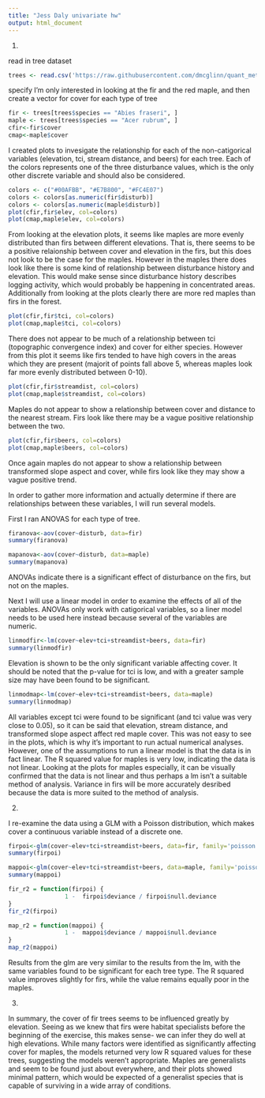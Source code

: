 ---
title: "Jess Daly univariate hw"
output: html_document
---
1. 

read in tree dataset

```{r}
trees <- read.csv('https://raw.githubusercontent.com/dmcglinn/quant_methods/gh-pages/data/treedata_subset.csv')
```

specify I'm only interested in looking at the fir and the red maple, and then create a 
vector for cover for each type of tree
```{r}
fir <- trees[trees$species == "Abies fraseri", ]
maple <- trees[trees$species == "Acer rubrum", ]
cfir<-fir$cover
cmap<-maple$cover
```

I created plots to invesigate the relationship for each of the non-catigorical variables (elevation, tci, stream distance, and beers) for each tree. Each of the colors represents one of the three disturbance values, which is the only other discrete variable and should also be considered.

```{r}
colors <- c("#00AFBB", "#E7B800", "#FC4E07")
colors <- colors[as.numeric(fir$disturb)]
colors <- colors[as.numeric(maple$disturb)]
plot(cfir,fir$elev, col=colors)
plot(cmap,maple$elev, col=colors)
```

From looking at the elevation plots, it seems like maples are more evenly distributed than firs between different elevations. That is, there seems to be a positive relaionship between cover and elevation in the firs, but this does not look to be the case for the maples. However in the maples there does look like there is some kind of relationship between disturbance history and elevation. This would make sense since disturbance history describes logging activity, which would probably be happening in concentrated areas. Additionally from looking at the plots clearly there are more red maples than firs in the forest.


```{r}
plot(cfir,fir$tci, col=colors)
plot(cmap,maple$tci, col=colors)
```

There does not appear to be much of a relationship between tci (topographic convergence index) and cover for either species. However from this plot it seems like firs tended to have high covers in the areas which they are present (majorit of points fall above 5, whereas maples look far more evenly distributed between 0-10). 


```{r}
plot(cfir,fir$streamdist, col=colors)
plot(cmap,maple$streamdist, col=colors)
```

Maples do not appear to show a relationship between cover and distance to the nearest stream. Firs look like there may be a vague positive relationship between the two.


```{r}
plot(cfir,fir$beers, col=colors)
plot(cmap,maple$beers, col=colors)
```

Once again maples do not appear to show a relationship between transformed slope aspect and cover, while firs look like they may show a vague positive trend. 

In order to gather more information and actually determine if there are relationships between these variables, I will run several models. 


First I ran ANOVAS for each type of tree.
```{r}
firanova<-aov(cover~disturb, data=fir)
summary(firanova)
```
```{r}
mapanova<-aov(cover~disturb, data=maple)
summary(mapanova)
```

ANOVAs indicate there is a significant effect of disturbance on the firs, but not on the maples. 

Next I will use a linear model in order to examine the effects of all of the variables. ANOVAs only work with catigorical variables, so a liner model needs to be used here instead because several of the variables are numeric.

```{r}
linmodfir<-lm(cover~elev+tci+streamdist+beers, data=fir)
summary(linmodfir)
```
Elevation is shown to be the only significant variable affecting cover. It should be noted that the p-value for tci is low, and with a greater sample size may have been found to be significant.

```{r}
linmodmap<-lm(cover~elev+tci+streamdist+beers, data=maple)
summary(linmodmap)
```

All variables except tci were found to be significant (and tci value was very close to 0.05), so it can be said that elevation, stream distance, and transformed slope aspect affect red maple cover. This was not easy to see in the plots, which is why it's important to run actual numerical analyses. However, one of the assumptions to run a linear model is that the data is in fact linear. The R squared value for maples is very low, indicating the data is not linear. Looking at the plots for maples especially, it can be visually confirmed that the data is not linear and thus perhaps a lm isn't a suitable method of analysis. Variance in firs will be more accurately desribed because the data is more suited to the method of analysis.

2.

I re-examine the data using a GLM with a Poisson distribution, which makes cover a continuous variable instead of a discrete one. 

```{r}
firpoi<-glm(cover~elev+tci+streamdist+beers, data=fir, family='poisson')
summary(firpoi)
```

```{r}
mappoi<-glm(cover~elev+tci+streamdist+beers, data=maple, family='poisson')
summary(mappoi)
```

```{r}
fir_r2 = function(firpoi) {
                1 -  firpoi$deviance / firpoi$null.deviance
}
fir_r2(firpoi)
```

```{r}
map_r2 = function(mappoi) {
                1 -  mappoi$deviance / mappoi$null.deviance
}
map_r2(mappoi)
```

Results from the glm are very similar to the results from the lm, with the same variables found to be significant for each tree type. The R squared value improves slightly for firs, while the value remains equally poor in the maples.

3.

In summary, the cover of fir trees seems to be influenced greatly by elevation. Seeing as we knew that firs were habitat specialists before the beginning of the exercise, this  makes sense- we can infer they do well at high elevations. While many factors were identified as significantly affecting cover for maples, the models returned very low R squared values for these trees, suggesting the models weren't appropriate. Maples are generalists and seem to be found just about everywhere, and their plots showed minimal pattern, which would be expected of a generalist species that is capable of surviving in a wide array of conditions.
















